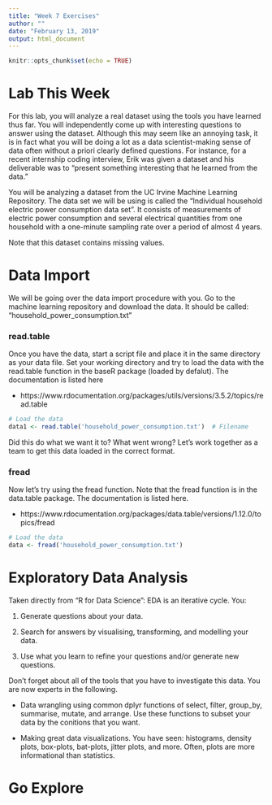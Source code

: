 ```yaml
---
title: "Week 7 Exercises"
author: ""
date: "February 13, 2019"
output: html_document
---
```


```r
knitr::opts_chunk$set(echo = TRUE)
```

# Lab This Week

For this lab, you will analyze a real dataset using the tools you have learned thus far. You will independently come up with interesting questions to answer using the dataset. Although this may seem like an annoying task, it is in fact what you will be doing a lot as a data scientist-making sense of data often without a priori clearly defined questions. For instance, for a recent internship coding interview, Erik was given a dataset and his deliverable was to "present something interesting that he learned from the data."

You will be analyzing a dataset from the UC Irvine Machine Learning Repository. The data set we will be using is called the "Individual household electric power consumption data set". It consists of measurements of electric power consumption and several electrical quantities from one household with a one-minute sampling rate over a period of almost 4 years.

Note that this dataset contains missing values.

# Data Import

We will be going over the data import procedure with you. Go to the machine learning repository and download the data. It should be called: "household_power_consumption.txt"


### read.table

Once you have the data, start a script file and place it in the same directory as your data file. Set your working directory and try to load the data with the read.table function in the baseR package (loaded by defalut). The documentation is listed here

* https://www.rdocumentation.org/packages/utils/versions/3.5.2/topics/read.table

```r
# Load the data
data1 <- read.table('household_power_consumption.txt')  # Filename
```

Did this do what we want it to? What went wrong? Let's work together as a team to get this data loaded in the correct format.

### fread

Now let's try using the fread function. Note that the fread function is in the data.table package. The documentation is listed here.

* https://www.rdocumentation.org/packages/data.table/versions/1.12.0/topics/fread

```r
# Load the data
data <- fread('household_power_consumption.txt')
```

# Exploratory Data Analysis

Taken directly from "R for Data Science": EDA is an iterative cycle. You:

1. Generate questions about your data.

2. Search for answers by visualising, transforming, and modelling your data.

3. Use what you learn to refine your questions and/or generate new questions.

Don't forget about all of the tools that you have to investigate this data. You are now experts in the following.

* Data wrangling using common dplyr functions of select, filter, group_by, summarise, mutate, and arrange. Use these functions to subset your data by the conitions that you want.

* Making great data visualizations. You have seen: histograms, density plots, box-plots, bat-plots, jitter plots, and more. Often, plots are more informational than statistics.

# Go Explore





